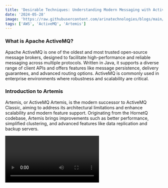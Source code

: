 ```yaml
---
title: 'Desirable Techniques: Understanding Modern Messaging with ActiveMQ and ActiveMQ Artemis'
date: '2024-05-28'
image: 'https://raw.githubusercontent.com/arinatechnologies/blogs/main/images/activemq.webp'
tags: ['AWS', 'ActiveMQ', 'Artemis']
---
```

### What is Apache ActiveMQ?

Apache ActiveMQ is one of the oldest and most trusted open-source message brokers, designed to facilitate high-performance and reliable messaging across multiple protocols. Written in Java, it supports a diverse range of client APIs and offers features like message persistence, delivery guarantees, and advanced routing options. ActiveMQ is commonly used in enterprise environments where robustness and scalability are critical.

### Introduction to Artemis

Artemis, or ActiveMQ Artemis, is the modern successor to ActiveMQ Classic, aiming to address its architectural limitations and enhance scalability and modern feature support. Originating from the HornetQ codebase, Artemis brings improvements such as better performance, simplified clustering, and advanced features like data replication and backup servers.


<Video id="OD4Ff1YRwbI" title="Desirable Techniques: Understanding Modern Messaging with ActiveMQ and ActiveMQ Artemis"/>

### Key Features and Comparison

Both ActiveMQ and Artemis offer robust messaging solutions, but their approaches and capabilities differ in several ways:

**Performance and Storage:** ActiveMQ uses KahaDB for message persistence, which involves a journal and index for message storage. Artemis utilizes an append-only journal that doesn't require a separate index, leading to improved performance.<br/>
**Protocol Support:** ActiveMQ supports various protocols like MQTT, STOMP, and OpenWire. Artemis enhances this by offering a more extensive range of supported protocols and easier configuration, making it adaptable to more diverse environments.<br/>
**Clustering and High Availability:** While ActiveMQ provides basic clustering capabilities, Artemis offers more advanced clustering features with easier setup and automatic failover, making it a better choice for environments where high availability is crucial.<br/>
**Management and Configuration:** Artemis simplifies management through an updated configuration structure and provides out-of-the-box support for features like WebSockets, which are not as straightforward in ActiveMQ.

<table>
  <tbody>
    <tr>
      <th>Criteria</th>
      <th>ActiveMQ Classic</th>
      <th>Artemis</th>
    </tr>
    <tr>
      <td>IO connectivity layer</td>
      <td>Uses tcp (synchronous one) and nio (non-blocking one)</td>
      <td>
        Implemented using Netty, which is a nio framework. Thus need to choose
        between different implementations as the non-blocking one is used by
        default. One acceptor can handle multiple messaging protocols on the
        same port. Web Sockets are supported out of the box. So, there's no need
        for the separate ws transport like in ActiveMQ, the tcp (Netty) acceptor
        in Artemis will detect Web Socket clients and handle them accordingly.
      </td>
    </tr>
    <tr>
      <td>Message store</td>
      <td>
        Uses KahaDB that consists of a message journal for fast sequential
        storing of messages (and other command packets) and an index for
        retrieving messages when needed.
      </td>
      <td>
        Own message store, which consists only of the append-only message
        journal and doesn't require message index.
      </td>
    </tr>
    <tr>
      <td>
        Paging (process that happens when broker can't hold all incoming
        messages in its memory)
      </td>
      <td>
        Uses cursors, which are basically a cache of messages ready to be
        dispatched to the consumer. Cursors try to keep all incoming messages in
        cache. When we run out of the available memory, messages are added to
        the store, but the caching stops. When the space become available again,
        the broker will fill the cache again by pulling messages from the store
        in batches. Because of this, we need to read the journal from time to
        time during a broker runtime. In order to do that, we need to maintain a
        journal index, so that messages' position can be tracked inside the
        journal.
      </td>
      <td>
        The whole message journal is kept in memory and messages are dispatched
        directly from it. When we run out of memory, messages are paged on the
        producer side (before they hit the broker). They are stored in
        sequential page files in the same order as they arrived. Once the memory
        is freed, messages are moved from these page files into the journal.
        With paging working like this, messages are read from the file journal
        only when the broker starts up, in order to recreate this in-memory
        version of the journal. In this case, the journal is only read
        sequentially, meaning that there's no need to keep an index of messages
        in the journal.
      </td>
    </tr>
    <tr>
      <td>Message addressing and routing</td>
      <td>
        All other supported protocols, like MQTT and AMQP are translated
        internally into OpenWire.
      </td>
      <td>
        Anycast routing is used implement point-to-point semantics, where
        there'll be only one queue for the address and all consumers will
        subscribe to it and this addressing and routing scheme is used across
        all protocols.
      </td>
    </tr>
    <tr>
      <td>
        Broker Instance (keeping installation and configuration of the broker
        separate makes it easier to upgrade and maintain the broker in the
        future)
      </td>
      <td>Optional step</td>
      <td>Need to explicitly create a broker instance</td>
    </tr>
    <tr>
      <td>
        Configuration file to configure most of the aspects of the broker, like
        connector ports, destination names, security policies, etc
      </td>
      <td>conf/activemq.xml</td>
      <td>etc/broker.xml</td>
    </tr>
    <tr>
      <td>
        Configure environment variables such as JVM args related to SSL context,
        debugging, etc
      </td>
      <td>bin/env</td>
      <td>etc/artemis.profile</td>
    </tr>
    <tr>
      <td>Logging configuration</td>
      <td>etc/logging.properties</td>
      <td>etc/logging.properties</td>
    </tr>
    <tr>
      <td>Start the broker in the foreground</td>
      <td>$ bin/activemq console</td>
      <td>$ bin/artemis run</td>
    </tr>
    <tr>
      <td>Broker as a service</td>
      <td>$ bin/activemq start</td>
      <td>$ bin/artemis-service start</td>
    </tr>
    <tr>
      <td>JMS Support</td>
      <td>JMS 1.1 Supported</td>
      <td>JMS 2.0 Supported</td>
    </tr>
    <tr>
      <td>Creation of Durable Subscribers</td>
      <td>
        Creates a durable subscriber per destination. As demand migrates across
        a network, duplicate durable subs get created on each node in the
        network but they do not migrate. The end result can result in duplicate
        message storage and ultimately duplicate delivery, which is not good.
      </td>
      <td>
        Because a durable subscriber is modeled as a queue, this problem does
        not arise.
      </td>
    </tr>
    <tr>
      <td>Authentication</td>
      <td>
        Called Groups. JAAS configuration through the appropriate broker plugin in conf/activemq.xml
      </td>
      <td>Called Roles.</td>
    </tr>
    <tr>
      <td>Authorization</td>
      <td>Specified in conf/activemq.xml</td>
      <td>Specified in etc/broker.xml</td>
    </tr>
    <tr>
      <td>Policies</td>
      <td>
        Defined on destination names. To send messages need to define write policy in respective brokers
      </td>
      <td>
        applied to core queues and are more fine grained. To send messages need to define send policy in respective brokers
      </td>
    </tr>
    <tr>
      <td>Project Status</td>
      <td>Mature, widely adopted</td>
      <td>Active, successor to Classic</td>
    </tr>
    <tr>
      <td>Performance</td>
      <td>Good, with some limitations</td>
      <td>Improved, high performance</td>
    </tr>
    <tr>
      <td>Persistence Mechanism</td>
      <td>Uses KahaDB or JDBC</td>
      <td>Uses a fast journal for message persistence</td>
    </tr>
    <tr>
      <td>Broker Architecture</td>
      <td>
        Traditional broker architecture, which can become a bottleneck in
        high-throughput scenarios
      </td>
      <td>
        Designed as an asynchronous broker that can handle high-throughput scenarios more efficiently
      </td>
    </tr>
    <tr>
      <td>Broker Architecture</td>
      <td>
        Traditional broker architecture, which can become a bottleneck in high-throughput scenarios
      </td>
      <td>
        Designed as an asynchronous broker that can handle high-throughput scenarios more efficiently
      </td>
    </tr>
    <tr>
      <td>High Availability</td>
      <td>Master-slave configuration for high availability</td>
      <td>
        Built-in support for automatic failover and shared-nothing live-backup configurations
      </td>
    </tr>
    <tr>
      <td>Clustering</td>
      <td>Basic clustering support with network of brokers</td>
      <td>Advanced clustering with automatic client failover</td>
    </tr>
    <tr>
      <td>Management and Monitoring</td>
      <td>JMX based management which can be less intuitive and more complex</td>
      <td>
        Improved JMX management, web console and better support for management
        over the messaging protocol
      </td>
    </tr>
    <tr>
      <td>Message Filtering</td>
      <td>Basic selector-based filtering</td>
      <td>Advanced filtering capabilities including custom plugin support</td>
    </tr>
    <tr>
      <td>Security</td>
      <td>Supports authentication and authorization</td>
      <td>Enhanced security features, including support for SSL-TLS, JAAS</td>
    </tr>
    <tr>
      <td>Federation</td>
      <td>Requires custom configurations to set up federation</td>
      <td>Native support for geographically distributed clusters</td>
    </tr>
  </tbody>
</table>


### Practical Applications

The choice between ActiveMQ and Artemis largely depends on the specific needs of your project and environment. For applications requiring traditional robust messaging with proven reliability, ActiveMQ remains very relevant. However, for newer applications demanding more flexibility, scalability, and modern features, Artemis might be the better option.

### Conclusion

Both Apache ActiveMQ and Artemis serve the fundamental purpose of efficient message brokering but cater to different scenarios. Understanding your project's requirements and future scalability needs can guide you in choosing the right tool for your architecture.

[Read about Arina Website Design](https://www.arinatechnologies.com/website-design)
[Read about Arina Consulting](https://www.arinatechnologies.com/consulting)
[Read about Arina Staffing](https://www.arinatechnologies.com/staffing)
[Read about Arina Website Performance](https://www.arinatechnologies.com/website-performance)
[Read about Arina Website Performance](https://www.arinatechnologies.com/pricing)
